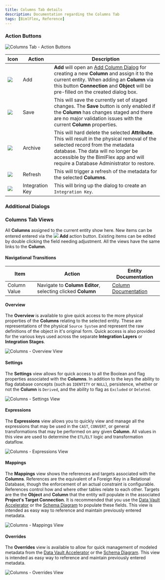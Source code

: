 ```yaml
---
title: Columns Tab details
description: Documentation regarding the Columns Tab
tags: [BimlFlex, Reference]
---
```



### Action Buttons

<img
    src="images/bimlflex-app-tab-columns-actions.png"
    title="Columns Tab - Action Buttons"
/>

|Icon|Action|Description|
|-|-|-|
|<div class="icon-col m-5"><img src="images/svg-icons/add.svg" /></div>|<span class="nowrap-col m-5">Add</span>|**Add** will open an [Add Column Dialog](#add-column-dialog) for creating a new **Column** and assign it to the current entity.  When adding an **Column** via this button **Connection** and **Object** will be pre-filled on the created dialog box.|
|<div class="icon-col m-5"><img src="images/svg-icons/save.svg" /></div>|Save|This will save the currently set of staged changes.  The **Save** button is only enabled if the **Column** has changes staged and there are no major validation issues with the current **Column** properties.|
|<div class="icon-col m-5"><img src="images/svg-icons/archive-delete.svg" /></div>|<span class="nowrap-col m-5">Archive</span>|This will hard delete the selected **Attribute**.  This will result in the physical removal of the selected record from the metadata database.  The data will no longer be accessible by the BimlFlex app and will require a Database Administrator to restore.|[Archive Column](#archive-column-dialog)|
|<div class="icon-col m-5"><img src="images/svg-icons/refresh.svg" /></div>|Refresh|This will trigger a refresh of the metadata for the selected **Columns**.||
|<div class="icon-col m-5"><img src="images/svg-icons/composite-key.svg" /></div>|Integration Key|This will bring up the dialog to create an `Integration Key`.|[Generate Derived Integration Key](#generate-derived-integration-key-dialog)|

### Additional Dialogs  

<DialogAddColumn />  

<DialogArchiveColumnList />  

<DialogGenerateDerivedIntegrationKey />  

### Columns Tab Views  

All **Columns** assigned to the current entity show here.  New items can be entered entered via the <img class="icon-inline" src="images/svg-icons/add.svg" /> **Add** action button.  Existing items can be edited by double clicking the field needing adjustment.  All the views have the same links to the **Column**.  

#### Navigational Transitions  

|Item|Action|Entity Documentation|
|-|-|-|
|Column Value|Navigate to **Column Editor**, selecting clicked **Column**|[Column Documentation](bimlflex-column-editor)

#### Overview  

The **Overview** is available to give quick access to the more physical properties of the **Columns** relating to the selected entity.  These are representations of the physical `Source System` and represent the raw definitions of the object in it's original form.  Quick access is also provided for the various keys used across the separate **Integration Layers** or **Integration Stages**.  

<img
    src="images/bimlflex-app-tab-columns-views-overview.png"
    title="Columns - Overview View"
/>

#### Settings  

The **Settings** view allows for quick access to all the Boolean and flag properties associated with the **Columns**.  In addition to the keys the ability to flag database concepts (such as `IDENTITY` or `NULL`), persistence, whether or not the **Column** is `Derived`, and the ability to flag as `Excluded` or `Deleted`.  

<img
    src="images/bimlflex-app-tab-columns-views-settings.png"
    title="Columns - Settings View"
/>

#### Expressions  

The **Expressions** view allows you to quickly view and manage all the expressions that may be used in the `CAST`, `CONVERT`, or general transformations that may be performed on any given **Column**.  All values in this view are used to determine the `ETL`/`ELT` logic and transformation dataflow.  

<img
    src="images/bimlflex-app-tab-columns-views-expressions.png"
    title="Columns - Expressions View"
/>

#### Mappings  

The **Mappings** view shows the references and targets associated with the **Columns**.  References are the equivalent of a Foreign Key in a Relational Database, though the enforcement of an actual constraint is configurable.  References control how and where other tables relate to each other.  Targets are the the **Object** and **Column** that the entity will populate in the associated **Project's Target Connection**.  It is recommended that you use the [Data Vault Accelerator](bimlflex-data-vault-accelerator) or the [Schema Diagram](schema-diagram.md) to populate these fields.  This view is intended as easy way to reference and maintain previously entered metadata.  

<img
    src="images/bimlflex-app-tab-columns-views-mappings.png"
    title="Columns - Mappings View"
/>

#### Overrides  

The **Overrides** view is available to allow for quick management of modeled metadata from the [Data Vault Accelerator](bimlflex-data-vault-accelerator) or the [Schema Diagram](schema-diagram.md).  This view is intended as easy way to reference and maintain previously entered metadata.  

<img
    src="images/bimlflex-app-tab-columns-views-overrides.png"
    title="Columns - Overrides View"
/>
